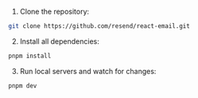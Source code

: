 1. Clone the repository:

```sh
git clone https://github.com/resend/react-email.git
```

2. Install all dependencies:

```sh
pnpm install
```

3. Run local servers and watch for changes:

```sh
pnpm dev
```
